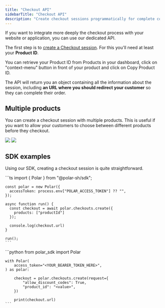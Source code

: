 ```yaml
---
title: "Checkout API"
sidebarTitle: "Checkout API"
description: "Create checkout sessions programmatically for complete control"
---
```


If you want to integrate more deeply the checkout process with your website or application, you can use our dedicated API.

The first step is to [create a Checkout session](/api-reference/checkouts/create-session). For this you'll need at least your **Product ID**.

You can retrieve your Product ID from Products in your dashboard, click on "context-menu" button in front of your product and click on Copy Product ID.

The API will return you an object containing all the information about the session, including **an URL where you should redirect your customer** so they can complete their order.

## Multiple products

You can create a checkout session with multiple products. This is useful if you want to allow your customers to choose between different products before they checkout.

<img className="block dark:hidden" src="/assets/features/checkout/session/checkout_multiple_products.light.png" />
<img className="hidden dark:block" src="/assets/features/checkout/session/checkout_multiple_products.dark.png" />

## SDK examples

Using our SDK, creating a checkout session is quite straightforward.


<Tabs>
  <Tab title="TypeScript">
    ```ts
    import { Polar } from "@polar-sh/sdk";

    const polar = new Polar({
      accessToken: process.env["POLAR_ACCESS_TOKEN"] ?? "",
    });

    async function run() {
      const checkout = await polar.checkouts.create({
        products: ["productId"]
      });

      console.log(checkout.url)
    }

    run();
    ```
  </Tab>
  <Tab title="Python">
    ```python
    from polar_sdk import Polar

    with Polar(
        access_token="<YOUR_BEARER_TOKEN_HERE>",
    ) as polar:

        checkout = polar.checkouts.create(request={
            "allow_discount_codes": True,
            "product_id": "<value>",
        })

        print(checkout.url)
    ```
  </Tab>
</Tabs>
